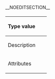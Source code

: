 __NOEDITSECTION__
===={{{name}}}====

{|
|-
! style="text-align:left; padding-right: 20px; vertical-align:top;" | Type value
| style="vertical-align:top;" | <code>{{{type}}}</code>
|-
! style="text-align:left; padding-right: 20px; vertical-align:top;" | Description
| style="vertical-align:top;" |
{{{desc}}}
|-
! style="text-align:left; padding-right: 20px; vertical-align:top;" | Attributes
| style="vertical-align:top;" |
{{{attributes}}}
|}